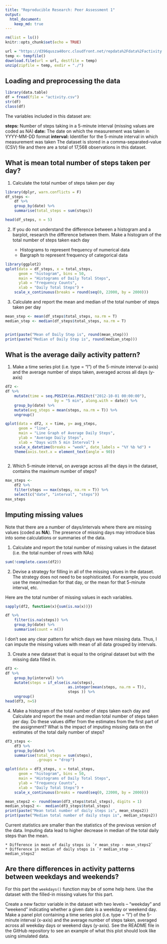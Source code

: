 ```yaml
---
title: "Reproducible Research: Peer Assessment 1"
output: 
  html_document:
    keep_md: true
---
```


```r
rm(list = ls())
knitr::opts_chunk$set(echo = TRUE)
```


```r
url = "https://d396qusza40orc.cloudfront.net/repdata%2Fdata%2Factivity.zip"
temp <- tempfile()
download.file(url = url, destfile = temp)
unzip(zipfile = temp, exdir = "./")
```

## Loading and preprocessing the data

```r
library(data.table)
df = fread(file = "activity.csv")
str(df)
class(df)
```

The variables included in this dataset are:

**steps:** Number of steps taking in a 5-minute interval (missing values are coded as NA)
**date:** The date on which the measurement was taken in YYYY-MM-DD format
**interval:** Identifier for the 5-minute interval in which measurement was taken
The dataset is stored in a comma-separated-value (CSV) file and there are a total of 17,568 observations in this dataset.

## What is mean total number of steps taken per day?

1. Calculate the total number of steps taken per day

```r
library(dplyr, warn.conflicts = F)
df_steps <-
    df %>%
    group_by(date) %>%
    summarise(total_steps = sum(steps))

head(df_steps, n = 5)
```

2. If you do not understand the difference between a histogram and a barplot, research the difference between them. Make a histogram of the total number of steps taken each day

    * Histograms to represent frequency of numerical data 
    * Bargraph to represent frequency of categorical data 
    
```r
library(ggplot2)
qplot(data = df_steps, x = total_steps,
      geom = "histogram", bins = 50,
      main = "Histograms of Daily Total Steps",
      ylab = "Frequency Counts",
      xlab = "Daily Total Steps") + 
    scale_x_continuous(breaks = round(seq(0, 22000, by = 2000)))
```
3. Calculate and report the mean and median of the total number of steps taken per day
```r
mean_step <- mean(df_steps$total_steps, na.rm = T)
median_step <- median(df_steps$total_steps, na.rm = T)


print(paste("Mean of Daily Step is", round(mean_step)))
print(paste("Median of Daily Step is", round(median_step)))
```

## What is the average daily activity pattern?

1. Make a time series plot (i.e. type = "l") of the 5-minute interval (x-axis) and the average number of steps taken, averaged across all days (y-axis)

```r
df2 <-
df %>%
    mutate(time = seq.POSIXt(as.POSIXct("2012-10-01 00:00:00"),
                      by = "5 min", along.with = date)) %>%
    group_by(date) %>%
    mutate(avg_steps = mean(steps, na.rm = T)) %>%
    ungroup()

qplot(data = df2, x = time, y= avg_steps,
      geom = "line",
      main = "Line Graph of Average Daily Steps",
      ylab = "Average Daily Steps",
      xlab = "Days with 5 min Interval") +
    scale_x_datetime(breaks = "week", date_labels = "%Y %b %d") +
    theme(axis.text.x = element_text(angle = 90))
    
```

2. Which 5-minute interval, on average across all the days in the dataset, contains the maximum number of steps?

```r
max_steps <- 
    df2 %>%
    filter(steps == max(steps, na.rm = T)) %>%
    select(c("date", "interval", "steps"))
max_steps
```

## Imputing missing values

Note that there are a number of days/intervals where there are missing values (coded as **NA**). The presence of missing days may introduce bias into some calculations or summaries of the data.

1. Calculate and report the total number of missing values in the dataset (i.e. the total number of rows with NAs)

```r
sum(!complete.cases(df2))
```

2. Devise a strategy for filling in all of the missing values in the dataset. The strategy does not need to be sophisticated. For example, you could use the mean/median for that day, or the mean for that 5-minute interval, etc.

Here are the total number of missing values in each variables.

```r
sapply(df2, function(x){sum(is.na(x))})
```
```r
df %>%
    filter(is.na(steps)) %>%
    group_by(date) %>%
    summarise(count = n())
```

I don't see any clear pattern for which days we have missing data. Thus, I can impute the missing values with mean of all data grouped by intervals.


3. Create a new dataset that is equal to the original dataset but with the missing data filled in.

```r
df3 <-
df %>%
    group_by(interval) %>%
    mutate(steps = if_else(is.na(steps),
                            as.integer(mean(steps, na.rm = T)), 
                            steps )) %>%
    ungroup()
head(df3, n=5)
```
4. Make a histogram of the total number of steps taken each day and Calculate and report the mean and median total number of steps taken per day. Do these values differ from the estimates from the first part of the assignment? What is the impact of imputing missing data on the estimates of the total daily number of steps?

```r
df3_steps <-
    df3 %>%
    group_by(date) %>%
    summarise(total_steps = sum(steps),
              .groups = "drop")

qplot(data = df3_steps, x = total_steps,
      geom = "histogram", bins = 50,
      main = "Histograms of Daily Total Steps",
      ylab = "Frequency Counts",
      xlab = "Daily Total Steps") + 
    scale_x_continuous(breaks = round(seq(0, 22000, by = 2000)))
```
```r
mean_steps2 <- round(mean(df3_steps$total_steps), digits = 1)
median_steps2 <-  median(df3_steps$total_steps)
print(paste("Mean total number of daily steps is", mean_steps2))
print(paste("Median total number of daily steps is", median_steps2))

```

Current statistics are smaller than the statistics of the previous version of the data. Imputing data lead to higher decrease in median of the total daily steps than the mean.   
    
    * Difference in mean of daily steps is `r mean_step - mean_steps2`  
    * Difference in median of daily steps is `r median_step - median_steps2`

## Are there differences in activity patterns between weekdays and weekends?

For this part the `weekdays()` function may be of some help here. Use the dataset with the filled-in missing values for this part.

Create a new factor variable in the dataset with two levels – “weekday” and “weekend” indicating whether a given date is a weekday or weekend day.
Make a panel plot containing a time series plot (i.e. type = "l") of the 5-minute interval (x-axis) and the average number of steps taken, averaged across all weekday days or weekend days (y-axis). See the README file in the GitHub repository to see an example of what this plot should look like using simulated data.







